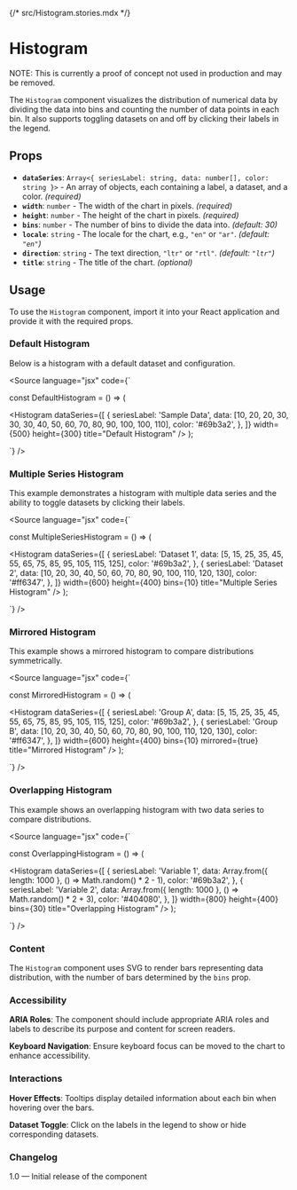 {/* src/Histogram.stories.mdx */}


<Meta of={HistogramStories} />

# Histogram

NOTE: This is currently a proof of concept not used in production and may be removed.

The `Histogram` component visualizes the distribution of numerical data by dividing the data into bins and counting the number of data points in each bin. It also supports toggling datasets on and off by clicking their labels in the legend.

## Props

- **`dataSeries`**: `Array<{ seriesLabel: string, data: number[], color: string }>` - An array of objects, each containing a label, a dataset, and a color. _(required)_
- **`width`**: `number` - The width of the chart in pixels. _(required)_
- **`height`**: `number` - The height of the chart in pixels. _(required)_
- **`bins`**: `number` - The number of bins to divide the data into. _(default: 30)_
- **`locale`**: `string` - The locale for the chart, e.g., `"en"` or `"ar"`. _(default: `"en"`)_
- **`direction`**: `string` - The text direction, `"ltr"` or `"rtl"`. _(default: `"ltr"`)_
- **`title`**: `string` - The title of the chart. _(optional)_

## Usage

To use the `Histogram` component, import it into your React application and provide it with the required props.

### Default Histogram

Below is a histogram with a default dataset and configuration.

<Canvas>
  <Story of={HistogramStories.DefaultHistogram} />
</Canvas>

<Source
  language="jsx"
  code={`

const DefaultHistogram = () => (

<Histogram
  dataSeries={[
    {
      seriesLabel: 'Sample Data',
      data: [10, 20, 20, 30, 30, 30, 40, 50, 60, 70, 80, 90, 100, 100, 110],
      color: '#69b3a2',
    },
  ]}
  width={500}
  height={300}
  title="Default Histogram"
/>
);

`}
/>

### Multiple Series Histogram

This example demonstrates a histogram with multiple data series and the ability to toggle datasets by clicking their labels.

<Canvas>
  <Story of={HistogramStories.MultipleSeriesHistogram} />
</Canvas>

<Source
  language="jsx"
  code={`

const MultipleSeriesHistogram = () => (

<Histogram
  dataSeries={[
    {
      seriesLabel: 'Dataset 1',
      data: [5, 15, 25, 35, 45, 55, 65, 75, 85, 95, 105, 115, 125],
      color: '#69b3a2',
    },
    {
      seriesLabel: 'Dataset 2',
      data: [10, 20, 30, 40, 50, 60, 70, 80, 90, 100, 110, 120, 130],
      color: '#ff6347',
    },
  ]}
  width={600}
  height={400}
  bins={10}
  title="Multiple Series Histogram"
/>
);

`}
/>

### Mirrored Histogram

This example shows a mirrored histogram to compare distributions symmetrically.

<Canvas>
  <Story of={HistogramStories.MirroredHistogram} />
</Canvas>

<Source
  language="jsx"
  code={`

const MirroredHistogram = () => (

<Histogram
  dataSeries={[
    {
      seriesLabel: 'Group A',
      data: [5, 15, 25, 35, 45, 55, 65, 75, 85, 95, 105, 115, 125],
      color: '#69b3a2',
    },
    {
      seriesLabel: 'Group B',
      data: [10, 20, 30, 40, 50, 60, 70, 80, 90, 100, 110, 120, 130],
      color: '#ff6347',
    },
  ]}
  width={600}
  height={400}
  bins={10}
  mirrored={true}
  title="Mirrored Histogram"
/>
);

`}
/>

### Overlapping Histogram

This example shows an overlapping histogram with two data series to compare distributions.

<Canvas>
  <Story of={HistogramStories.OverlappingHistogram} />
</Canvas>

<Source
  language="jsx"
  code={`

const OverlappingHistogram = () => (

<Histogram
  dataSeries={[
    {
      seriesLabel: 'Variable 1',
      data: Array.from({ length: 1000 }, () => Math.random() * 2 - 1),
      color: '#69b3a2',
    },
    {
      seriesLabel: 'Variable 2',
      data: Array.from({ length: 1000 }, () => Math.random() * 2 + 3),
      color: '#404080',
    },
  ]}
  width={800}
  height={400}
  bins={30}
  title="Overlapping Histogram"
/>
);

`}
/>

### Content

The `Histogram` component uses SVG to render bars representing data distribution, with the number of bars determined by the `bins` prop.

### Accessibility

**ARIA Roles**: The component should include appropriate ARIA roles and labels to describe its purpose and content for screen readers.

**Keyboard Navigation**: Ensure keyboard focus can be moved to the chart to enhance accessibility.

### Interactions

**Hover Effects**: Tooltips display detailed information about each bin when hovering over the bars.

**Dataset Toggle**: Click on the labels in the legend to show or hide corresponding datasets.

### Changelog

1.0 — Initial release of the component
